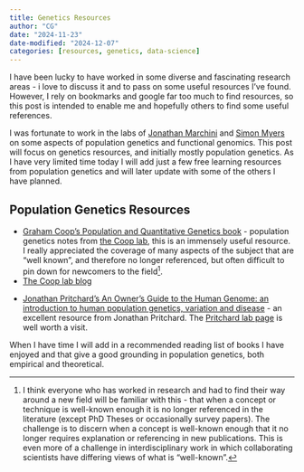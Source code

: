 ```yaml
---
title: Genetics Resources
author: "CG"
date: "2024-11-23"
date-modified: "2024-12-07"
categories: [resources, genetics, data-science]
---
```


I have been lucky to have worked in some diverse and fascinating research areas - i love to discuss it and to pass on some useful resources I've found.  However, I rely on bookmarks and google far too much to find resources, so this post is intended to enable me and hopefully others to find some useful references.

I was fortunate to work in the labs of [Jonathan Marchini](https://jmarchini.org/) and [Simon Myers](https://myersgroup.github.io/) on some aspects of population genetics and functional genomics.  This post will focus on genetics resources, and initially mostly population genetics.  As I have very limited time today I will add just a few free learning resources from population genetics and will later update with some of the others I have planned.

## Population Genetics Resources

- [Graham Coop's Population and Quantitative Genetics book](https://github.com/cooplab/popgen-notes/releases) - population genetics notes from [the Coop lab](), this is an immensely useful resource.  I really appreciated the coverage of many aspects of the subject that are "well known", and therefore no longer referenced, but often difficult to pin down for newcomers to the field[^footnote1].  
- [The Coop lab blog](https://gcbias.org)

[^footnote1]: I think everyone who has worked in research and had to find their way around a new field will be familiar with this - that when a concept or technique is well-known enough it is no longer referenced in the literature (except PhD Theses or occasionally survey papers).  The challenge is to discern when a concept is well-known enough that it no longer requires explanation or referencing in new publications.  This is even more of a challenge in interdisciplinary work in which collaborating scientists have differing views of what is "well-known".  

- [Jonathan Pritchard's An Owner's Guide to the Human Genome: an introduction to human population genetics, variation and disease](https://web.stanford.edu/group/pritchardlab/HGbook.html) - an excellent resource from Jonathan Pritchard. The [Pritchard lab page](https://web.stanford.edu/group/pritchardlab/home.html) is well worth a visit.

When I have time I will add in a recommended reading list of books I have enjoyed and that give a good grounding in population genetics, both empirical and theoretical.
